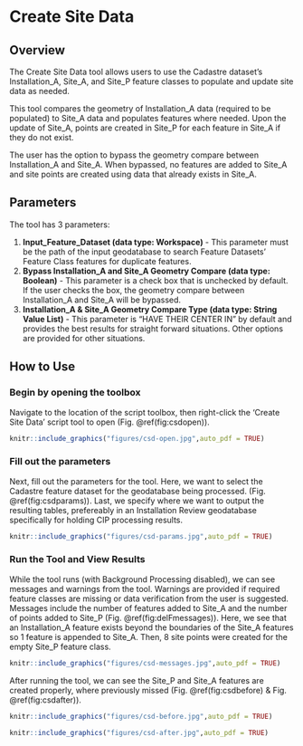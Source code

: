# Create Site Data {#siteData}
## Overview
The Create Site Data tool allows users to use the Cadastre dataset's Installation_A, Site_A, and Site_P feature classes to populate and update site data as needed.  

This tool compares the geometry of Installation_A data (required to be populated) to Site_A data and populates features where needed.  Upon the update of Site_A, points are created in Site_P for each feature in Site_A if they do not exist. 

The user has the option to bypass the geometry compare between Installation_A and Site_A. When bypassed, no features are added to Site_A and site points are created using data that already exists in Site_A. 

## Parameters
The tool has 3 parameters:  

1. **Input_Feature_Dataset (data type: Workspace)** - This parameter must be the path of the input geodatabase to search Feature Datasets' Feature Class features for duplicate features.  
2. **Bypass Installation_A and Site_A Geometry Compare (data type: Boolean)** - This parameter is a check box that is unchecked by default. If the user checks the box, the geometry compare between Installation_A and Site_A will be bypassed.
3. **Installation_A & Site_A Geometry Compare Type (data type: String Value List)** - This parameter is "HAVE THEIR CENTER IN" by default and provides the best results for straight forward situations.  Other options are provided for other situations.


## How to Use
### Begin by opening the toolbox  
Navigate to the location of the script toolbox, then right-click the 'Create Site Data' script tool to open (Fig. \@ref(fig:csdopen)).

```r
knitr::include_graphics("figures/csd-open.jpg",auto_pdf = TRUE)
```
###  Fill out the parameters 
Next, fill out the parameters for the tool. Here, we want to select the Cadastre feature dataset for the geodatabase being processed. (Fig. \@ref(fig:csdparams)). Last, we specify where we want to output the resulting tables, prefereably in an Installation Review geodatabase specifically for holding CIP processing results.  


```r
knitr::include_graphics("figures/csd-params.jpg",auto_pdf = TRUE)
```

###  Run the Tool and View Results
While the tool runs (with Background Processing disabled), we can see messages and warnings from the tool.  Warnings are provided if required feature classes are missing or data verification from the user is suggested.  Messages include the number of features added to Site_A and the number of points added to Site_P (Fig. \@ref(fig:delFmessages)). Here, we see that an Installation_A feature exists beyond the boundaries of the Site_A features so 1 feature is appended to Site_A. Then, 8 site points were created for the empty Site_P feature class.

```r
knitr::include_graphics("figures/csd-messages.jpg",auto_pdf = TRUE)
```
After running the tool, we can see the Site_P and Site_A features are created properly, where previously missed (Fig. \@ref(fig:csdbefore) & Fig. \@ref(fig:csdafter)).
```r
knitr::include_graphics("figures/csd-before.jpg",auto_pdf = TRUE)
```

```r
knitr::include_graphics("figures/csd-after.jpg",auto_pdf = TRUE)
```